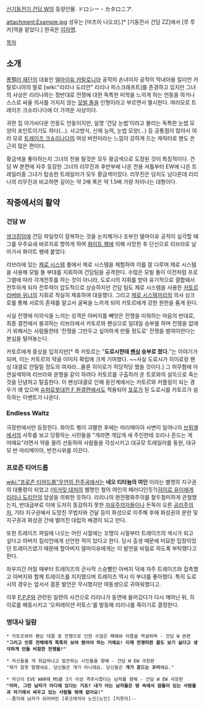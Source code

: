 [[신기동전기 건담 W]]의 등장인물. ドロシー・カタロニア.

attachment:Example.jpg
성우는 [마츠이 나오코].[* [기동전사 건담 ZZ]에서 [루 루카]역을 맡았다.] 한국은 [[이자명]].

[[목차]]

== 소개 ==
[[롬펠러 재단]]의 대표인 [[델마이유 카탈로니아]] 공작의 손녀이자 공작의 막내아들 킬리언 카탈로니아의 딸로 [wiki:"리리나 도리안" 리리나 피스크래프트]를 존경하고 있지만 그녀의 사상은 리리나와는 정반대로 전쟁에 대한 독특한 미학을 느끼게 하는 언동을 하거나 스스로 싸울 의사를 가지지 않는 [[모빌 돌]]을 인형이라고 부르면서 멸시한다. 여러모로 트레이즈 크슈리나다에 더 가까운 사상이다.

귀한 집 아가씨다운 언동도 언동이지만, 일명 '건담 눈썹'이라고 불리는 독특한 눈썹 모양이 포인트이기도 하다(…). 사고방식, 신체 능력, 눈썹 모양(…) 등 공통점이 많아서 여러 모로 [[트레이즈 크슈리나다]]의 여성 버전이라는 느낌이 강하게 드는 캐릭터로 팬도 은근히 많은 편이다.

황금색을 좋아하는지 그녀의 전용 탈것은 모두 황금색으로 도장된 것이 특징적이다. 건담 W 본편에 자주 등장한 그녀의 리무진과 후반부에 나온 전용 셔틀부터 EW에 나온 트레일러중 그녀가 탑승한 트레일러가 모두  황금색이었다. 리무진은 덩치도 남다른데 리리나의 리무진과 비교하면 길이는 약 2배 폭은 약 1.5배 가량 차이나는 대형이다.
== 작중에서의 활약 ==
=== 건담 W ===
[[생크킹덤]]에 건담 파일럿이 잠복하는 것을 눈치채거나 조부인 델마이유 공작이 실각할 때 그를 우주요새 바르지로 향하게 하여 [[화이트 팽]]에 의해 사망한 후 단신으로 리브라로 날아가서 화이트 팽에 붙었다.

리브라에 있는 [[제로 시스템]] 룸에서 제로 시스템을 체험하여 이를 잘 다루며 제로 시스템을 사용해 모빌 돌 부대를 지휘하여 건담팀을 공격한다. 수많은 모빌 돌이 이전처럼 프로그램에 따라 각개전투를 하는 것이 아니라, 도로시의 지휘를 받아 유기적으로 결합돼서 전투하게 되자 전투력이 압도적으로 상승하지만 건담 팀도 제로 시스템을 사용한 [[카토르 라버바 위너]]의 지휘로 착실히 제휴하여 대응했다. 그리고 [[제로 시스템]]끼리의 의사 싱크로를 통해 서로의 존재를 알고서 굴욕을 느끼게 되어 카토르에게 강한 원한을 품게 된다.

사실 전쟁에 미의식을 느끼는 성격은 아버지를 빼앗은 전쟁을 미워하는 마음의 반대로, 최종 결전에서 붕괴하는 리브라에서 카토르와 펜싱으로 일대일 승부를 하며 전쟁을 없애기 위해서는 사람들한테 '전쟁을 그만두고 싶어하게 만들 정도로' 전쟁을 벌여야한다는 본심을 털어놓는다.

카토르에게 중상을 입히지만[* 즉 카토르는 "'''도로시한테 [[펜싱]] 승부로 졌다.'''"는 이야기가 되며, 이는 카토르의 약골 이미지 확립에 크게 기여했다. ~~사실 도로시가 히이로랑 펜싱 대결로 안밀릴 정도의 여자라...물론 히이로가 적당적당 했을 것이다.] 그 허무함에 아연실색하여 리브라와 운명을 같이 하려다 카토르를 구출하러 온 트로와의 설득으로 죽는 것을 단념하고 탈출한다. 이 펜싱대결로 인해 동인계에서는 카토르와 커플링이 되는 경우가 꽤 있으며 [[슈퍼로봇대전 F 완결편]]에서도 적용되어 [[포로]]가 된 도로시를 카토르가 설득하는 이벤트가 나온다.
=== Endless Waltz ===
극장판에서만 등장한다. 화이트 팽이 괴멸한 후에는 마리메이아 사변이 일어나자 [[브뤼셀]]에서의 사투를 보고 당황하는 시민들을 "개라면 개답게 새 주인한테 꼬리나 흔드는 게 어때요"라면서 약을 올려 선동하여 사람들을 각성시키고 대규모 트레일러를 동원, 대규모 반 마리메이아, 반전시위를 이끈다.
=== 프로즌 티어드롭 ===
[[wiki:"프로즌 티어드롭"무언의 전주곡]]에서는 '''네오 티타늄의 여인''' 이라는 별명의 지구권의 대통령이 되었고 ([[마거릿 대처]]의 별명인 철의 여인의 패러디인듯?)[[히이로 유이]]에게 [[리리나 도리안]]의 암살을 의뢰한 듯하다. 리리나의 완전평화주의를 철두철미하게 관철했는지, 반대급부로 이에 도저히 동감하지 못한 [[자유의지주의|자유주의자]]들이나 돈독이 오른 [[공리주의]]자, 기타 지구권에서 도망친 무법자와 건달 등이 화성으로 이주해 후에 화성권의 분란 및 지구권과 화성권 간에 벌어진 대립의 배경이 되고 만다.

또한 트레이즈 파일에 나오는 어린 시절에는 꼬맹이 시절부터 트레이즈의 색시가 되고 싶다고 아버지 킬리언에게 선언한 적이 있다고 한다. 당시 출생 때문에 미묘한 입장이었던 트레이즈였기 때문에 할아버지 델마이유에게는 이 발언을 비밀로 하도록 부탁했다고 한다.

좌우지간 어릴 때부터 트레이즈의 군사적 스승뻘인 아버지 덕에 자주 트레이즈와 접촉했고 아버지와 함께 트레이즈를 지지했으며 트레이즈 역시 이 부녀를 좋아했다. 특히 도로시의 경우는 앞서서 결혼 발언은 무시했지만 여동생으로 귀여워했다고.

이후 [[P.P.P]]와 관련된 일련의 사건으로 리리나가 동면에 들어갔다가 다시 깨어난 뒤, 히이로를 해동시키고 '오퍼레이션 미토스'를 발동해 리리나를 죽이기로 결정한다.
=== 명대사 일람 ===
 * 카토르와의 펜싱 대결 중 전쟁으로 인한 수많은 폐해와 아픔을 역설하며 - 건담 W 본편
 '''"그리고 인류 전체에게 똑똑히 보여 줬어야 하는 거에요! 이제 전쟁따윈 꼴도 보기 싫다고 생각하게 만들 비참한 전쟁을!"''' 

 * 자신들을 개 취급하냐고 발끈하는 시민들을 향해 - 건담 W EW 극장판
 "제가 잘못 말했네요. 당신들은 개가 아니에요. 당신들은 '''개가 흔드는 꼬리'''에요."

 * 자신이 EVE WAR때 MS를 3기 이상 격추시켰다는 남자를 향해 - 건담 W EW 극장판
 '''"어머, 그런 남자가 어디에 있다는 거죠? 내가 아는 남자들은 땅 속에서 잠들어 있는 사람들과 저기에서 싸우고 있는 사람들 밖에 없어요!"'''
 --졸지에 남자가 되어버린 [루크레치아 노인|노인] [지못미]--
